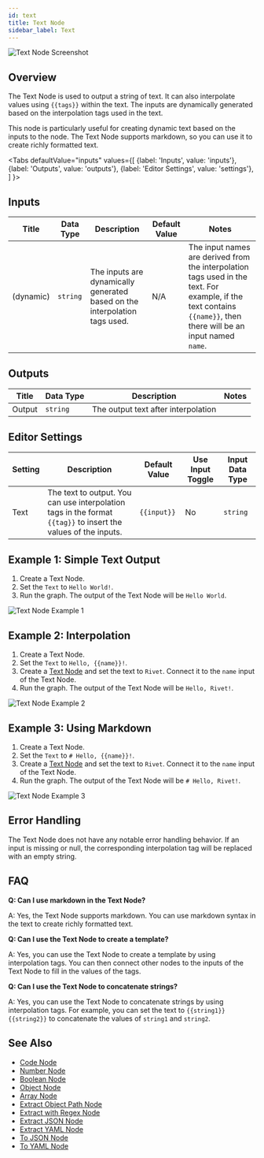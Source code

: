```yaml
---
id: text
title: Text Node
sidebar_label: Text
---
```



![Text Node Screenshot](./assets/text-node.png)

## Overview

The Text Node is used to output a string of text. It can also interpolate values using `{{tags}}` within the text. The inputs are dynamically generated based on the interpolation tags used in the text.

This node is particularly useful for creating dynamic text based on the inputs to the node. The Text Node supports markdown, so you can use it to create richly formatted text.

<Tabs
  defaultValue="inputs"
  values={[
    {label: 'Inputs', value: 'inputs'},
    {label: 'Outputs', value: 'outputs'},
    {label: 'Editor Settings', value: 'settings'},
  ]
}>

<TabItem value="inputs">

## Inputs

| Title      | Data Type | Description                                                                 | Default Value | Notes                                                                                     |
| ---------- | --------- | --------------------------------------------------------------------------- | ------------- | ----------------------------------------------------------------------------------------- |
| (dynamic)  | `string`  | The inputs are dynamically generated based on the interpolation tags used.  | N/A           | The input names are derived from the interpolation tags used in the text. For example, if the text contains `{{name}}`, then there will be an input named `name`. |

</TabItem>

<TabItem value="outputs">

## Outputs

| Title  | Data Type | Description                         | Notes |
| ------ | --------- | ----------------------------------- | ----- |
| Output | `string`  | The output text after interpolation |       |

</TabItem>

<TabItem value="settings">

## Editor Settings

| Setting | Description                                                                                                           | Default Value | Use Input Toggle | Input Data Type |
| ------- | --------------------------------------------------------------------------------------------------------------------- | ------------- | ---------------- | --------------- |
| Text    | The text to output. You can use interpolation tags in the format `{{tag}}` to insert the values of the inputs. | `{{input}}`   | No               | `string`        |

</TabItem>

</Tabs>

## Example 1: Simple Text Output

1. Create a Text Node.
2. Set the `Text` to `Hello World!`.
3. Run the graph. The output of the Text Node will be `Hello World`.

![Text Node Example 1](./assets/text-node-example-01.png)

## Example 2: Interpolation

1. Create a Text Node.
2. Set the `Text` to `Hello, {{name}}!`.
3. Create a [Text Node](./text.mdx) and set the text to `Rivet`. Connect it to the `name` input of the Text Node.
4. Run the graph. The output of the Text Node will be `Hello, Rivet!`.

![Text Node Example 2](./assets/text-node-example-02.png)

## Example 3: Using Markdown

1. Create a Text Node.
2. Set the `Text` to `# Hello, {{name}}!`.
3. Create a [Text Node](./text.mdx) and set the text to `Rivet`. Connect it to the `name` input of the Text Node.
4. Run the graph. The output of the Text Node will be `# Hello, Rivet!`.

![Text Node Example 3](./assets/text-node-example-03.png)

## Error Handling

The Text Node does not have any notable error handling behavior. If an input is missing or null, the corresponding interpolation tag will be replaced with an empty string.

## FAQ

**Q: Can I use markdown in the Text Node?**

A: Yes, the Text Node supports markdown. You can use markdown syntax in the text to create richly formatted text.

**Q: Can I use the Text Node to create a template?**

A: Yes, you can use the Text Node to create a template by using interpolation tags. You can then connect other nodes to the inputs of the Text Node to fill in the values of the tags.

**Q: Can I use the Text Node to concatenate strings?**

A: Yes, you can use the Text Node to concatenate strings by using interpolation tags. For example, you can set the text to `{{string1}}{{string2}}` to concatenate the values of `string1` and `string2`.

## See Also

- [Code Node](./code.mdx)
- [Number Node](./number.mdx)
- [Boolean Node](./bool.mdx)
- [Object Node](./object.mdx)
- [Array Node](./array.mdx)
- [Extract Object Path Node](./extract-object-path.mdx)
- [Extract with Regex Node](./extract-with-regex.mdx)
- [Extract JSON Node](./extract-json.mdx)
- [Extract YAML Node](./extract-yaml.mdx)
- [To JSON Node](./to-json.mdx)
- [To YAML Node](./to-yaml.mdx)